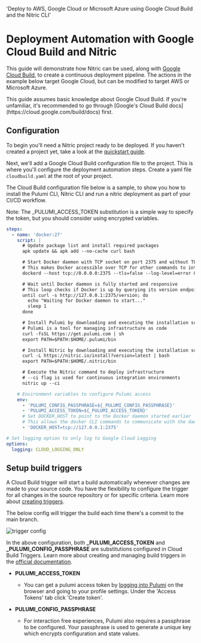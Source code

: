   'Deploy to AWS, Google Cloud or Microsoft Azure using Google Cloud Build and the Nitric CLI'

# Deployment Automation with Google Cloud Build and Nitric

This guide will demonstrate how Nitric can be used, along with [Google Cloud Build](https://cloud.google.com/build/docs), to create a continuous deployment pipeline. The actions in the example below target Google Cloud, but can be modified to target AWS or Microsoft Azure.

<Note>
  This guide assumes basic knowledge about Google Cloud Build. If you're
  unfamiliar, it's recommended to go through [Google's Cloud Build
  docs](https://cloud.google.com/build/docs) first.
</Note>

## Configuration

To begin you'll need a Nitric project ready to be deployed. If you haven't created a project yet, take a look at the [quickstart guide](/getting-started/quickstart).

Next, we'll add a Google Cloud Build configuration file to the project. This is where you'll configure the deployment automation steps. Create a yaml file `cloudbuild.yaml` at the root of your project.

The Cloud Build configuration file below is a sample, to show you how to install the Pulumi CLI, Nitric CLI and run a nitric deployment as part of your CI/CD workflow.

<Note>
  Note: The _PULUMI_ACCESS_TOKEN substitution is a simple way to specify the
  token, but you should consider using encrypted variables.
</Note>

```yaml {{tag: 'cloudbuild.yaml'}}
steps:
  - name: 'docker:27'
    script: |
      # Update package list and install required packages
      apk update && apk add --no-cache curl bash

      # Start Docker daemon with TCP socket on port 2375 and without TLS
      # This makes Docker accessible over TCP for other commands to interact with
      dockerd --host tcp://0.0.0.0:2375 --tls=false --log-level=error &

      # Wait until Docker daemon is fully started and responsive
      # This loop checks if Docker is up by querying its version endpoint
      until curl -s http://127.0.0.1:2375/version; do
        echo "Waiting for Docker daemon to start..."
        sleep 1
      done

      # Install Pulumi by downloading and executing the installation script
      # Pulumi is a tool for managing infrastructure as code
      curl -fsSL https://get.pulumi.com | sh
      export PATH=$PATH:$HOME/.pulumi/bin

      # Install Nitric by downloading and executing the installation script
      curl -L https://nitric.io/install?version=latest | bash
      export PATH=$PATH:$HOME/.nitric/bin

      # Execute the Nitric command to deploy infrastructure
      # --ci flag is used for continuous integration environments
      nitric up --ci

    # Environment variables to configure Pulumi access
    env:
      - 'PULUMI_CONFIG_PASSPHRASE=${_PULUMI_CONFIG_PASSPHRASE}'
      - 'PULUMI_ACCESS_TOKEN=${_PULUMI_ACCESS_TOKEN}'
      # Set DOCKER_HOST to point to the Docker daemon started earlier
      # This allows the docker CLI commands to communicate with the daemon
      - 'DOCKER_HOST=tcp://127.0.0.1:2375'

# Set logging option to only log to Google Cloud Logging
options:
  logging: CLOUD_LOGGING_ONLY
```

## Setup build triggers

A Cloud Build trigger will start a build automatically whenever changes are made to your source code. You have the flexibility to configure the trigger for all changes in the source repository or for specific criteria. Learn more about <a target="_blank" href="https://cloud.google.com/build/docs/automating-builds/create-manage-triggers">creating triggers</a>.

The below config will trigger the build each time there's a commit to the main branch.

<div style={{maxWidth: 450 }}>

![trigger config](/docs/images/guides/google-cloud-build/trigger-config.png)

</div>

In the above configuration, both **\_PULUMI_ACCESS_TOKEN** and **\_PULUMI_CONFIG_PASSPHRASE** are substitutions configured in Cloud Build Triggers. Learn more about creating and managing build triggers in the [official documentation](https://cloud.google.com/build/docs/automating-builds/create-manage-triggers).

- **PULUMI_ACCESS_TOKEN**

  - You can get a pulumi access token by <a href="https://app.pulumi.com/account/tokens" target="_blank">logging into Pulumi</a> on the browser and going to your profile settings. Under the 'Access Tokens' tab click 'Create token'.

- **PULUMI_CONFIG_PASSPHRASE**

  - For interaction free experiences, Pulumi also requires a passphrase to be configured. Your passphrase is used to generate a unique key which encrypts configuration and state values.
